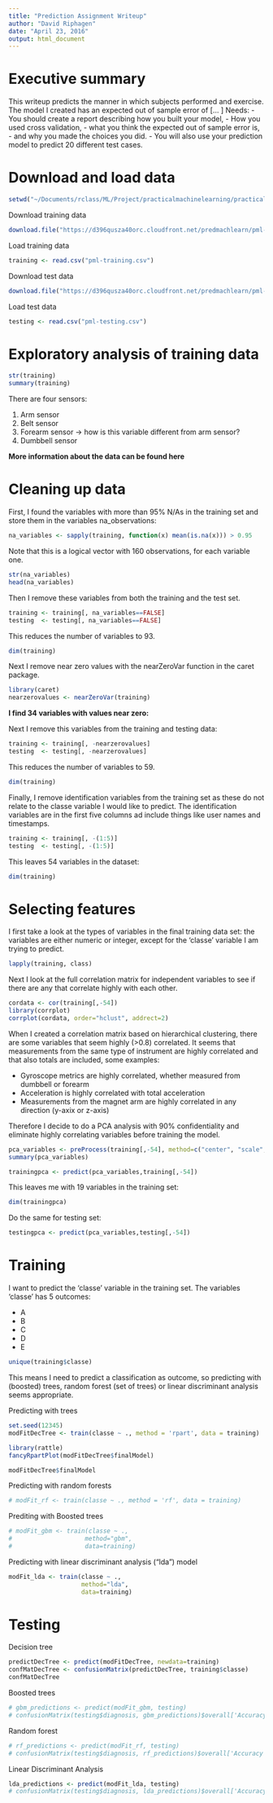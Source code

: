```yaml
---
title: "Prediction Assignment Writeup"
author: "David Riphagen"
date: "April 23, 2016"
output: html_document
---
```

# Executive summary
This writeup predicts the manner in which subjects performed and exercise. The model I created has an expected out of sample error of [... ]
Needs:
- You should create a report describing how you built your model, 
- How you used cross validation, 
- what you think the expected out of sample error is, 
- and why you made the choices you did. 
- You will also use your prediction model to predict 20 different test cases.

# Download and load data
```r
setwd("~/Documents/rclass/ML/Project/practicalmachinelearning/practicalmachinelearning")
```

Download training data
```r
download.file("https://d396qusza40orc.cloudfront.net/predmachlearn/pml-training.csv", destfile ="pml-training.csv", method = "curl")
```

Load training data
```r
training <- read.csv("pml-training.csv")
```

Download test data
```r
download.file("https://d396qusza40orc.cloudfront.net/predmachlearn/pml-testing.csv", destfile ="pml-testing.csv", method = "curl")
```

Load test data
```r
testing <- read.csv("pml-testing.csv")
```

# Exploratory analysis of training data
```r
str(training)
summary(training)
```

There are four sensors:

1. Arm sensor
2. Belt sensor
3. Forearm sensor -> how is this variable different from arm sensor?
4. Dumbbell sensor

**More information about the data can be found here**

# Cleaning up data
First, I found the variables with more than 95% N/As in the training set and store them in the variables na_observations: 

```r
na_variables <- sapply(training, function(x) mean(is.na(x))) > 0.95
```

Note that this is a logical vector with 160 observations, for each variable one.
```r
str(na_variables)
head(na_variables)
```

Then I remove these variables from both the training and the test set.
```r
training <- training[, na_variables==FALSE]
testing  <- testing[, na_variables==FALSE]
```

This reduces the number of variables to 93.
```r
dim(training)
```

Next I remove near zero values with the nearZeroVar function in the caret package.
```r
library(caret)
nearzerovalues <- nearZeroVar(training)
```

**I find 34 variables with values near zero:** 

Next I remove this variables from the training and testing data:
```r
training <- training[, -nearzerovalues]
testing  <- testing[, -nearzerovalues]
```
This reduces the number of variables to 59.
```r
dim(training)
```
Finally, I remove identification variables from the training set as these do not relate to the classe variable I would like to predict. The identification variables are in the first five columns ad include things like user names and timestamps.
```r
training <- training[, -(1:5)]
testing  <- testing[, -(1:5)]
```
This leaves 54 variables in the dataset:
```r
dim(training)
```
# Selecting features
I first take a look at the types of variables in the final training data set: the variables are either numeric or integer, except for the 'classe' variable I am trying to predict.
```r
lapply(training, class)
```
Next I look at the full correlation matrix for independent variables to see if there are any  that correlate highly with each other.
```r
cordata <- cor(training[,-54])
library(corrplot)
corrplot(cordata, order="hclust", addrect=2)
```
When I created a correlation matrix based on hierarchical clustering, there are some variables that seem highly (>0.8) correlated. It seems that measurements from the same type of instrument are highly correlated and that also totals are included, some examples:

- Gyroscope metrics are highly correlated, whether measured from dumbbell or forearm
- Acceleration is highly correlated with total acceleration
- Measurements from the magnet arm are highly correlated in any direction (y-axix or z-axis)

Therefore I decide to do a PCA analysis with 90% confidentiality and eliminate highly correlating variables before training the model. 

```r
pca_variables <- preProcess(training[,-54], method=c("center", "scale", "pca"), thresh=0.9)
summary(pca_variables)

trainingpca <- predict(pca_variables,training[,-54])
```
This leaves me with 19 variables in the training set:
```r
dim(trainingpca)
```
Do the same for testing set:
```r
testingpca <- predict(pca_variables,testing[,-54])
```
# Training
I want to predict the 'classe' variable in the training set. The variables 'classe' has 5 outcomes:

- A
- B
- C
- D
- E
```r
unique(training$classe)
```
This means I need to predict a classification as outcome, so predicting with (boosted) trees, random forest (set of trees) or linear discriminant analysis seems appropriate.

Predicting with trees
```r
set.seed(12345)
modFitDecTree <- train(classe ~ ., method = 'rpart', data = training)

library(rattle)
fancyRpartPlot(modFitDecTree$finalModel)

modFitDecTree$finalModel
```

Predicting with random forests
```r
# modFit_rf <- train(classe ~ ., method = 'rf', data = training)
```

Prediting with Boosted trees
```r
# modFit_gbm <- train(classe ~ .,
#                    method="gbm",
#                    data=training)
```                    

Predicting with linear discriminant analysis ("lda") model
```r
modFit_lda <- train(classe ~ .,
                    method="lda",
                    data=training)
```
# Testing
Decision tree
```r
predictDecTree <- predict(modFitDecTree, newdata=training)
confMatDecTree <- confusionMatrix(predictDecTree, training$classe)
confMatDecTree
```

Boosted trees
```r
# gbm_predictions <- predict(modFit_gbm, testing)
# confusionMatrix(testing$diagnosis, gbm_predictions)$overall['Accuracy']
```

Random forest
```r
# rf_predictions <- predict(modFit_rf, testing)
# confusionMatrix(testing$diagnosis, rf_predictions)$overall['Accuracy']
```

Linear Discriminant Analysis
```r
lda_predictions <- predict(modFit_lda, testing)
# confusionMatrix(testing$diagnosis, lda_predictions)$overall['Accuracy']
```

